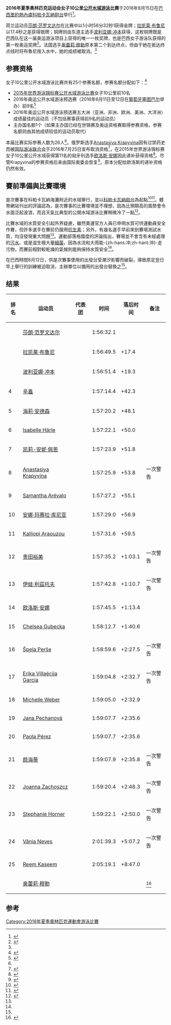 {{NoteTA|G1=Aquatics}}
{{Infobox Olympic event
| event       = 女子10公里公開水域游泳
| games       = 2016年夏季
| image       = 
| caption     = 
| venue       = [[巴西|巴西]][[里約熱內盧|里約熱內盧]][[科帕卡瓦納砲台|科帕卡瓦納砲台]]
| dates       = 2016年8月15日
| competitors = 26
| nations     = 24
| win_value   = 1:56:32
| gold        = [[莎朗·范罗文达尔|莎朗·范罗文达尔]]
| goldNOC     = NED
| silver      = [[拉凯莱·布鲁尼|拉凯莱·布鲁尼]]
| silverNOC   = ITA
| bronze      = [[波利亚娜·冲本|波利亚娜·冲本]]
| bronzeNOC   = BRA
| prev        = [[2012年夏季奧林匹克運動會女子10公里公開水域游泳比賽|2012]]
| next        = [[2020年夏季奧林匹克運動會女子10公里公開水域游泳比賽|2020]]
}}
{{2016年夏季奧林匹克運動會游泳比賽}}
'''2016年夏季奥林匹克运动会女子10公里[[公开水域游泳|公开水域游泳]]比赛'''于2016年8月15日在[[巴西|巴西]][[里約熱內盧|里約熱內盧]][[科帕卡瓦納砲台|科帕卡瓦納砲台]]举行<ref name="Results">{{cite web |url=https://www.rio2016.com/en/marathon-swimming-standings-ow-womens-10km |title=Swimming at the 2016 Summer Olympics – Women's marathon 10 kilometre |accessdate=2016-08-16 |work=Rio 2016 |archiveurl=https://web.archive.org/web/20160922173123/https://www.rio2016.com/en/marathon-swimming-standings-ow-womens-10km |archivedate=2016-09-22 |dead-url=no }}</ref>。

荷兰运动员[[莎朗·范罗文达尔|莎朗·范罗文达尔]]在比赛中以1小时56分32秒1获得金牌；[[拉凯莱·布鲁尼|拉凯莱·布鲁尼]]以17.4秒之差获得银牌；铜牌则由东道主选手[[波利亚娜·冲本|波利亚娜·冲本]]获得，这枚铜牌既是巴西队在这一届奥运游泳项目上获得的唯一一枚奖牌，也是巴西女子游泳队获得的第一枚奥运奖牌<ref>{{cite web|url=http://oglobo.globo.com/esportes/poliana-okimoto-conquista-bronze-na-maratona-aquatica-19924290|script-title=pt:Poliana Okimoto conquista o bronze na maratona aquática|website=oglobo.globo.com|date=2016-08-17|accessdate=2016-08-17|archive-date=2019-09-12|archive-url=https://web.archive.org/web/20190912091617/https://oglobo.globo.com/esportes/poliana-okimoto-conquista-bronze-na-maratona-aquatica-1-19924290|dead-url=no}}</ref>。法国选手[[奥蕾莉·穆勒|奥蕾莉·穆勒]]原本第二个到达终点，但由于她在抵达终点线时将布魯尼按入水中，她的成绩被取消。<ref name="summary"/>

==参赛资格==
{{main|2016年夏季奥林匹克运动会游泳比赛参赛资格}}
女子10公里公开水域游泳比赛共有25个参赛名额，参赛名额分配如下：<ref>{{cite news |title=Rio 2016 – FINA Marathon Swimming Qualification System |url=http://www.fina.org/H2O/docs/events/rio2016/2014-02-Rio%202016-Qualification%20System%20-%20FINAL%20-%20Marathon%20Swimming%20-%20EN.pdf |format=[[PDF|PDF]] |work=Rio 2016 |publisher=[[国际游泳联合会|FINA]] |accessdate=2015-01-23 |deadurl=yes |archiveurl=https://web.archive.org/web/20151006172043/http://www.fina.org/H2O/docs/events/rio2016/2014-02-Rio%202016-Qualification%20System%20-%20FINAL%20-%20Marathon%20Swimming%20-%20EN.pdf |archivedate=2015-10-06 }}</ref>

*[[2015年世界游泳锦标赛公开水域游泳比赛|2015年世界游泳锦标赛公开水域游泳比赛]]女子10公里前10名
*2016年奥运公开水域游泳预选赛（2016年6月11日至12日在[[葡萄牙|葡萄牙]][[塞图巴尔|塞图巴尔]]举办）前9名<ref>{{cite news|first=Braden|last=Keith|title=2016 Olympic Marathon Swim Qualifier returning to Setubal, Portugal|url=http://swimswam.com/2016-olympic-marathon-swim-qualifier-returning-setubal-portugal/|publisher=SwimSwam.com|date=2015-01-07|accessdate=2015-01-23|archive-date=2015-01-23|archive-url=https://web.archive.org/web/20150123211709/http://swimswam.com/2016-olympic-marathon-swim-qualifier-returning-setubal-portugal/|dead-url=no}}</ref>
*2016年奥运公开水域游泳预选赛五大洲（亚洲、非洲、欧洲、美洲、大洋洲）成绩最佳的运动员（不包括赛事获得前9名的运动员）
*主办国名额1个（如果主办国已经在世锦赛及奥运资格赛取得参赛资格，参赛名额则由其他成绩较佳的运动员取代）

本届比赛实际参赛人数为26人<ref name="Results"/>。俄罗斯选手[[Anastasiya_Krapyvina|Anastasiya Krapyvina]]因有过禁药史而被[[国际游泳联合会|国际游泳联合会]]于2016年7月25日宣布取消资格<ref>{{cite news|title=PR 64 – FINA STATEMENT – Participation of Russia at the Rio 2016 Olympic Games|url=http://fina.org/news/pr-64-fina-statement-%E2%80%93-participation-russia-rio-2016-olympic-games|publisher=FINA|accessdate=2016-07-25|archive-date=2016-07-28|archive-url=https://web.archive.org/web/20160728021605/http://www.fina.org/news/pr-64-fina-statement-%E2%80%93-participation-russia-rio-2016-olympic-games|dead-url=no}}</ref>，在2015年世界游泳锦标赛女子10公里公开水域获得第11名的匈牙利选手[[欧洛斯·安娜|欧洛斯·安娜]]因此递补获得资格<ref>{{cite web|url=http://olimpia.hu/olasz-anna-is-indulhat-az-olimpian-|script-title=hu:Olasz Anna is indulhat az olimpián!|work={{lang|hu|Magyar Olimpiai Bizottság}}|date=2016-07-26|accessdate=2020-07-27|archiveurl=https://archive.today/20200727083053/http://olimpia.hu/olasz-anna-is-indulhat-az-olimpian-|archivedate=2020-07-27|dead-url=no}}</ref>。尽管Krapyvina的参赛资格后来由国际奥委会恢复<ref name=":13">{{Cite web |url=http://tass.ru/en/sport/892815 |title=279 Russian athletes cleared to compete in Rio Olympics |last= |first= |date=2016-08-06 |website=TASS Russian News Agency |publisher= |archive-url=https://web.archive.org/web/20160806002500/http://tass.ru/en/sport/892815 |archive-date=2016-08-06 |access-date=2016-08-06 |deadurl=yes }}</ref>，原本分配给欧洛斯的递补资格仍然有效。

== 賽前準備與比賽環境 ==
是次賽事在科帕卡瓦納海灘附近的水域舉行，並以[[科帕卡瓦納砲台|科帕卡瓦納砲台]]為起點<ref>{{cite web |title=Fort Copacabana |url=https://www.rio2016.com/en/venues/fort-copacabana |website=Rio 2016 Olympics |accessdate=2016-08-16 |archiveurl=https://archive.is/20160705204047/https://www.rio2016.com/en/venues/fort-copacabana |archivedate=2016-07-05 |deadurl=yes }}</ref><ref name="USA TODAY">{{cite news |author1=Dan Wolken |title=Starting platform damaged, marathon swimming practice postponed |url=http://www.usatoday.com/story/sports/olympics/rio-2016/2016/08/13/marathon-swimming-practice-postponed/88665838/ |accessdate=2016-08-16 |agency=USA TODAY |date=2016-08-13 |archiveurl=https://archive.is/20160816141109/http://www.usatoday.com/story/sports/olympics/rio-2016/2016/08/13/marathon-swimming-practice-postponed/88665838/ |archivedate=2016-08-16 |deadurl=no }}</ref>。體育網站{{link-en|運動部落格國度|SB Nation}}刊出的評論認為，是次賽事的比賽環境並不理想，因為比預期高的風勢會令水面泛起波浪，而且天氣比典型的公開水域游泳比賽稍微冷了一點<ref name="SB Nation">{{cite news |author1=Christian D'Andrea |title=Yes, the Olympics has open water swimming. No, poop water will not be a factor. |url=http://www.sbnation.com/2016/8/15/12483882/2016-summer-olympics-rio-marathon-swimming-guanabara-bay-pollution-sewage |accessdate=2016-08-16 |agency=SB Nation |date=2016-08-15 |archiveurl=https://archive.is/20160816141017/http://www.sbnation.com/2016/8/15/12483882/2016-summer-olympics-rio-marathon-swimming-guanabara-bay-pollution-sewage |archivedate=2016-08-16 |deadurl=no }}</ref>。

比賽水域的水質安全引起外界疑慮，雖然奧運官方人員已申明水質可供運動員安全作賽，但許多選手在賽前仍服用[[抗生素|抗生素]]；另外，有幾名選手早前來到賽場測試水質，均沒發現重大問題<ref name="USA TODAY"/>。運動部落格國度的評論指出，賽場並不會含有未經處理的[[污水|污水]]、或是滋生極大量[[細菌|細菌]]，因為水流和大雨能-{zh-hans:冲;zh-hant:沖}-走污物，而賽前相對較乾燥的氣候則能夠保持水質安全<ref name="SB Nation"/>。

在巴西時間8月12日，供是次賽事使用的出發台受潮汐影響而破裂，導致原定翌日早上舉行的訓練被迫取消，主辦單位以備用的出發台替換之<ref name="USA TODAY"/>。

==结果==
{| class="wikitable sortable" style="text-align:center"
! data-sort-type="number"|排名 !! 运动员 !! 代表团 !! 时间 !! 落后时间 !! 备注
|-
| {{gold01}} || align="left" | [[莎朗·范罗文达尔|莎朗·范罗文达尔]] || align="left" | {{FlagIOC|NED|2016年夏季}} || 1:56:32.1 || || 
|-
| {{silver02}} || align="left" | [[拉凯莱·布鲁尼|拉凯莱·布鲁尼]] || align="left" | {{FlagIOC|ITA|2016年夏季}} || 1:56:49.5 || +17.4 || 
|-
| {{bronze03}} || align="left" | [[波利亚娜·冲本|波利亚娜·冲本]] || align="left" | {{FlagIOC|BRA|2016年夏季}} || 1:56:51.4 || +19.3 || 
|-
| 4 || align="left" | [[辛鑫|辛鑫]] || align="left" | {{FlagIOC|CHN|2016年夏季}} || 1:57:14.4 || +42.3 || 
|-
| 5 || align="left" | [[海莉·安德森|海莉·安德森]] || align="left" | {{FlagIOC|USA|2016年夏季}} || 1:57:20.2 || +48.1 || 
|-
| 6 || align="left" | [[Isabelle_Härle|Isabelle Härle]] || align="left" | {{FlagIOC|GER|2016年夏季}} || 1:57:22.1 || +50.0 || 
|-
| 7 || align="left" | [[凯莉-安妮·佩恩|凯莉-安妮·佩恩]] || align="left" | {{FlagIOC|GBR|2016年夏季}} || 1:57:23.9 || +51.8 || 
|-
| 8 || align="left" | [[Anastasiya_Krapyvina|Anastasiya Krapyvina]] || align="left" | {{FlagIOC|RUS|2016年夏季}} || 1:57:25.9 || +53.8 || 一次警告
|-
| 9 || align="left" | [[Samantha_Arévalo|Samantha Arévalo]] || align="left" | {{Nowrap|{{FlagIOC|ECU|2016年夏季}}}} || 1:57:27.2 || +55.1 || 
|-
| 10 || align="left" | [[安娜·玛赛拉·库尼亚|安娜·玛赛拉·库尼亚]] || align="left" | {{FlagIOC|BRA|2016年夏季}} || 1:57:29.0 || +56.9 || 
|-
| 11 || align="left" | [[Kalliopi_Araouzou|Kalliopi Araouzou]] || align="left" | {{FlagIOC|GRE|2016年夏季}} || 1:57:31.6 || +59.5|| 
|-
| 12 || align="left" | [[贵田裕美|贵田裕美]] || align="left" | {{FlagIOC|JPN|2016年夏季}} || 1:57:35.2 || +1:03.1 || 一次警告
|-
| 13 || align="left" | [[伊娃·利茲托夫|伊娃·利茲托夫]] || align="left" | {{FlagIOC|HUN|2016年夏季}} || 1:57:42.8 || +1:10.7 || 一次警告
|-
| 14 || align="left" | [[欧洛斯·安娜|欧洛斯·安娜]] || align="left" | {{FlagIOC|HUN|2016年夏季}} || 1:57:45.5 || +1:13.4 || 
|-
| 15 || align="left" | [[Chelsea_Gubecka|Chelsea Gubecka]] || align="left" | {{FlagIOC|AUS|2016年夏季}} || 1:58:12.7 || +1:40.6 || 
|-
| 16 || align="left" | [[Špela_Perše|Špela Perše]] || align="left" | {{FlagIOC|SLO|2016年夏季}} || 1:58:59.6 || +2:27.5 || 一次警告
|-
| 17 || align="left" | [[Erika_Villaécija_García|Erika Villaécija García]] || align="left" | {{FlagIOC|ESP|2016年夏季}} || 1:59:04.8 || +2:32.7 || 一次警告
|-
| 18 || align="left" | [[Michelle_Weber|Michelle Weber]] || align="left" | {{FlagIOC|RSA|2016年夏季}} || 1:59:05.0 || +2:32.9 || 
|-
| 19 || align="left" | [[Jana_Pechanová|Jana Pechanová]] || align="left" | {{FlagIOC|CZE|2016年夏季}} || 1:59:07.7 || +2:35.6 || 
|-
| 20 || align="left" | [[Paola_Pérez|Paola Pérez]] || align="left" | {{FlagIOC|VEN|2016年夏季}} || 1:59:07.7 || +2:35.6 || 
|-
| 21 || align="left" | [[颜海蒂|颜海蒂]] || align="left" | {{FlagIOC|MAS|2016年夏季}} || 1:59:07.9  || +2:35.8 || 一次警告
|-
| 22 || align="left" | [[Joanna_Zachoszcz|Joanna Zachoszcz]] || align="left" | {{FlagIOC|POL|2016年夏季}} || 1:59:20.4 || +2:48.3 || 一次警告
|-
| 23 || align="left" | [[Stephanie_Horner|Stephanie Horner]] || align="left" | {{FlagIOC|CAN|2016年夏季}} || 1:59:22.1 || +2:50.0 || 一次警告
|-
| 24 || align="left" | [[Vânia_Neves|Vânia Neves]] || align="left" | {{FlagIOC|POR|2016年夏季}} || 2:01:39.3 || +5:07.2 || 一次警告
|-
| 25 || align="left" | [[Reem_Kaseem|Reem Kaseem]] || align="left" | {{FlagIOC|EGY|2016年夏季}} || 2:05:19.1 || +8:47.0 || 
|-
| {{hs|26|}} || align="left" | [[奥蕾莉·穆勒|奥蕾莉·穆勒]] || align="left" | {{FlagIOC|FRA|2016年夏季}} ||  ||  || {{abbr|DSQ|取消成绩}}<ref name="summary">{{cite news |url=http://www.bbc.com/sport/olympics/36689476 |title=Rio Olympics 2016: Sharon van Rouwendaal wins open water swim; Keri-Anne Payne seventh |date=2016-08-15 |publisher=[[BBC体育|BBC Sport]] |accessdate=2016-08-15 |archive-date=2016-08-16 |archive-url=https://web.archive.org/web/20160816082728/http://www.bbc.com/sport/olympics/36689476 |dead-url=no }}</ref>
|}

==参考==
{{Reflist|2}}

[[Category:2016年夏季奧林匹克運動會游泳比賽|Category:2016年夏季奧林匹克運動會游泳比賽]]